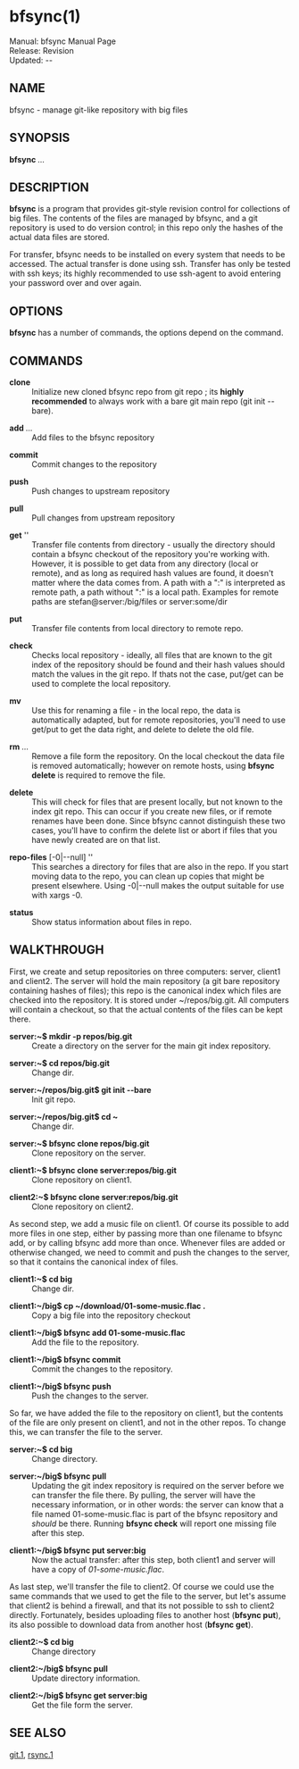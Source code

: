 = bfsync(1) =
Manual: bfsync Manual Page <br />
Release: Revision {{REVISIONID}} <br />
Updated: {{REVISIONYEAR}}-{{padleft:{{REVISIONMONTH}}|2}}-{{REVISIONDAY}} <br />

==NAME==
bfsync - manage git-like repository with big files

==SYNOPSIS==
'''bfsync''' ''<command>'' ''<args>...''

== DESCRIPTION ==

'''bfsync''' is a program that provides git-style revision control for collections of big files. The
contents of the files are managed by bfsync, and a git repository is used to do version control; in
this repo only the hashes of the actual data files are stored.

For transfer, bfsync needs to be installed on every system that needs to be accessed. The actual transfer
is done using ssh. Transfer has only be tested with ssh keys; its highly recommended to use ssh-agent to
avoid entering your password over and over again. 

== OPTIONS ==

'''bfsync''' has a number of commands, the options depend on the command.

== COMMANDS ==

; '''clone''' ''<repo>''
: Initialize new cloned bfsync repo from git repo ''<repo>''; its '''highly recommended''' to always work with a bare git main repo (git init --bare).

; '''add''' ''<file>...''
: Add files to the bfsync repository

; '''commit'''
: Commit changes to the repository

; '''push'''
: Push changes to upstream repository

; '''pull'''
: Pull changes from upstream repository

; '''get''' ''<dir>|<remote dir>...''
: Transfer file contents from directory - usually the directory should contain a bfsync checkout of the repository you're working with. However, it is possible to get data from any directory (local or remote), and as long as required hash values are found, it doesn't matter where the data comes from. A path with a ":" is interpreted as remote path, a path without ":" is a local path. Examples for remote paths are stefan@server:/big/files or server:some/dir

; '''put''' ''<remote repo>''
: Transfer file contents from local directory to remote repo.

; '''check'''
: Checks local repository - ideally, all files that are known to the git index of the repository should be found and their hash values should match the values in the git repo. If thats not the case, put/get can be used to complete the local repository.

; '''mv''' ''<src_file>'' ''<dest_file>''
: Use this for renaming a file - in the local repo, the data is automatically adapted, but for remote repositories, you'll need to use get/put to get the data right, and delete to delete the old file.

; '''rm''' ''<file>...''
: Remove a file form the repository. On the local checkout the data file is removed automatically; however on remote hosts, using '''bfsync delete''' is required to remove the file.

; '''delete'''
: This will check for files that are present locally, but not known to the index git repo. This can occur if you create new files, or if remote renames have been done. Since bfsync cannot distinguish these two cases, you'll have to confirm the delete list or abort if files that you have newly created are on that list.

; '''repo-files''' [-0|--null] ''<dir>''
: This searches a directory for files that are also in the repo. If you start moving data to the repo, you can clean up copies that might be present elsewhere. Using -0|--null makes the output suitable for use with xargs -0.

; '''status'''
: Show status information about files in repo.

== WALKTHROUGH ==

First, we create and setup repositories on three computers: server, client1 and client2. The server will hold the main repository (a git bare repository containing hashes of files); this repo is the canonical index which files are checked into the repository. It is stored under ~/repos/big.git. All computers will contain a checkout, so that the actual contents of the files can be kept there.

; '''server:~$ mkdir -p repos/big.git'''
: Create a directory on the server for the main git index repository.

; '''server:~$ cd repos/big.git'''
: Change dir.

; '''server:~/repos/big.git$ git init --bare'''
: Init git repo.

; '''server:~/repos/big.git$ cd ~'''
: Change dir.

; '''server:~$ bfsync clone repos/big.git'''
: Clone repository on the server.

; '''client1:~$ bfsync clone server:repos/big.git'''
: Clone repository on client1.

; '''client2:~$ bfsync clone server:repos/big.git'''
: Clone repository on client2.

As second step, we add a music file on client1. Of course its possible to add more files in one step, either by passing more than one filename to bfsync add, or by calling bfsync add more than once. Whenever files are added or otherwise changed, we need to commit and push the changes to the server, so that it contains the canonical index of files.
 
; '''client1:~$ cd big'''
: Change dir.

; '''client1:~/big$ cp ~/download/01-some-music.flac .'''
: Copy a big file into the repository checkout

; '''client1:~/big$ bfsync add 01-some-music.flac'''
: Add the file to the repository.

; '''client1:~/big$ bfsync commit'''
: Commit the changes to the repository.

; '''client1:~/big$ bfsync push'''
: Push the changes to the server.

So far, we have added the file to the repository on client1, but the contents of the file are only present on client1, and not in the other repos. To change this, we can transfer the file to the server.

; '''server:~$ cd big'''
: Change directory.

; '''server:~/big$ bfsync pull'''
: Updating the git index repository is required on the server before we can transfer the file there. By pulling, the server will have the necessary information, or in other words: the server can know that a file named 01-some-music.flac is part of the bfsync repository and ''should'' be there. Running '''bfsync check''' will report one missing file after this step.

; '''client1:~/big$ bfsync put server:big'''
: Now the actual transfer: after this step, both client1 and server will have a copy of ''01-some-music.flac''.

As last step, we'll transfer the file to client2. Of course we could use the same commands that we used to get the file to the server, but let's assume that client2 is behind a firewall, and that its not possible to ssh to client2 directly. Fortunately, besides uploading files to another host ('''bfsync put'''), its also possible to download data from another host ('''bfsync get''').

; '''client2:~$ cd big'''
: Change directory

; '''client2:~/big$ bfsync pull'''
: Update directory information.

; '''client2:~/big$ bfsync get server:big'''
: Get the file form the server.

== SEE ALSO ==
[[git.1]],
[[rsync.1]]